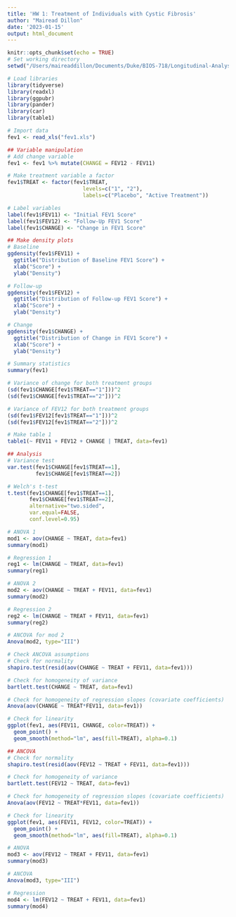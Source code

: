 ```yaml
---
title: 'HW 1: Treatment of Individuals with Cystic Fibrosis'
author: "Mairead Dillon"
date: '2023-01-15'
output: html_document
---
```


```r
knitr::opts_chunk$set(echo = TRUE)
# Set working directory
setwd("/Users/maireaddillon/Documents/Duke/BIOS-718/Longitudinal-Analysis/HW1")

# Load libraries
library(tidyverse)
library(readxl)
library(ggpubr)
library(pander)
library(car)
library(table1)

# Import data
fev1 <- read_xls("fev1.xls")
```
    
```r
## Variable manipulation
# Add change variable
fev1 <- fev1 %>% mutate(CHANGE = FEV12 - FEV11)

# Make treatment variable a factor
fev1$TREAT <- factor(fev1$TREAT,
                        levels=c("1", "2"),
                        labels=c("Placebo", "Active Treatment"))

# Label variables
label(fev1$FEV11) <- "Initial FEV1 Score"
label(fev1$FEV12) <- "Follow-Up FEV1 Score"
label(fev1$CHANGE) <- "Change in FEV1 Score"
```
    
```r
## Make density plots
# Baseline
ggdensity(fev1$FEV11) +
  ggtitle("Distribution of Baseline FEV1 Score") +
  xlab("Score") +
  ylab("Density")

# Follow-up
ggdensity(fev1$FEV12) +
  ggtitle("Distribution of Follow-up FEV1 Score") +
  xlab("Score") +
  ylab("Density")

# Change
ggdensity(fev1$CHANGE) +
  ggtitle("Distribution of Change in FEV1 Score") +
  xlab("Score") +
  ylab("Density")
```
   
```r
# Summary statistics
summary(fev1)

# Variance of change for both treatment groups
(sd(fev1$CHANGE[fev1$TREAT=="1"]))^2
(sd(fev1$CHANGE[fev1$TREAT=="2"]))^2

# Variance of FEV12 for both treatment groups
(sd(fev1$FEV12[fev1$TREAT=="1"]))^2
(sd(fev1$FEV12[fev1$TREAT=="2"]))^2

# Make table 1
table1(~ FEV11 + FEV12 + CHANGE | TREAT, data=fev1)
```
    
```r
## Analysis
# Variance test
var.test(fev1$CHANGE[fev1$TREAT==1],
         fev1$CHANGE[fev1$TREAT==2])

# Welch's t-test
t.test(fev1$CHANGE[fev1$TREAT==1],
       fev1$CHANGE[fev1$TREAT==2],
       alternative="two.sided",
       var.equal=FALSE,
       conf.level=0.95)

# ANOVA 1
mod1 <- aov(CHANGE ~ TREAT, data=fev1)
summary(mod1)

# Regression 1
reg1 <- lm(CHANGE ~ TREAT, data=fev1)
summary(reg1)

# ANOVA 2
mod2 <- aov(CHANGE ~ TREAT + FEV11, data=fev1)
summary(mod2)

# Regression 2
reg2 <- lm(CHANGE ~ TREAT + FEV11, data=fev1)
summary(reg2)

# ANCOVA for mod 2
Anova(mod2, type="III")

# Check ANCOVA assumptions
# Check for normality
shapiro.test(resid(aov(CHANGE ~ TREAT + FEV11, data=fev1)))

# Check for homogeneity of variance
bartlett.test(CHANGE ~ TREAT, data=fev1)

# Check for homogeneity of regression slopes (covariate coefficients)
Anova(aov(CHANGE ~ TREAT*FEV11, data=fev1))

# Check for linearity
ggplot(fev1, aes(FEV11, CHANGE, color=TREAT)) +
  geom_point() +
  geom_smooth(method="lm", aes(fill=TREAT), alpha=0.1)
```
    
```r
## ANCOVA
# Check for normality
shapiro.test(resid(aov(FEV12 ~ TREAT + FEV11, data=fev1)))

# Check for homogeneity of variance
bartlett.test(FEV12 ~ TREAT, data=fev1)

# Check for homogeneity of regression slopes (covariate coefficients)
Anova(aov(FEV12 ~ TREAT*FEV11, data=fev1))

# Check for linearity
ggplot(fev1, aes(FEV11, FEV12, color=TREAT)) +
  geom_point() +
  geom_smooth(method="lm", aes(fill=TREAT), alpha=0.1)

# ANOVA
mod3 <- aov(FEV12 ~ TREAT + FEV11, data=fev1)
summary(mod3)

# ANCOVA
Anova(mod3, type="III")

# Regression
mod4 <- lm(FEV12 ~ TREAT + FEV11, data=fev1)
summary(mod4)
```


